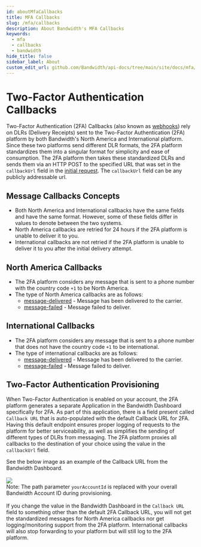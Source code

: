 ```yaml
---
id: aboutMfaCallbacks
title: MFA Callbacks
slug: /mfa/callbacks
description: About Bandwidth's MFA Callbacks
keywords:
  - mfa
  - callbacks
  - bandwidth
hide_title: false
sidebar_label: About
custom_edit_url: github.com/Bandwidth/api-docs/tree/main/site/docs/mfa/callbacks/about.mdx
---
```

# Two-Factor Authentication Callbacks
Two-Factor Authentication (2FA) Callbacks (also known as [webhooks](https://webhooks.pbworks.com/w/page/13385124/FrontPage)) rely on DLRs (Delivery Receipts) sent to the Two-Factor Authentication (2FA) platform by both Bandwidth's North America and International platform. Since these two platforms send different DLR formats, the 2FA platform standardizes them into a singular format for simplicity and ease of consumption. The 2FA platform then takes these standardized DLRs and sends them via an HTTP POST to the specified URL that was set in the `callbackUrl` field in the [initial request](../../messaging/quickStart.mdx#configuring-callback-urls). The `callbackUrl` field can be any publicly addressable url.

## Message Callbacks Concepts
- Both North America and International callbacks have the same fields and have the same format. However, some of these fields differ in values to denote between the two systems.
- North America callbacks are retried for 24 hours if the 2FA platform is unable to deliver it to you.
- International callbacks are not retried if the 2FA platform is unable to deliver it to you after the initial delivery attempt.

## North America Callbacks
- The 2FA platform considers any message that is sent to a phone number with the country code `+1` to be North America.
- The type of North America callbacks are as follows:
  - [message-delivered](./northAmerica/messageDelivered.mdx) - Message has been delivered to the carrier.
  - [message-failed](./northAmerica/messageFailed.mdx) - Message failed to deliver.

## International Callbacks
- The 2FA platform considers any message that is sent to a phone number that does not have the country code `+1` to be international.
- The type of international callbacks are as follows:
  - [message-delivered](./international/messageDelivered.mdx) - Message has been delivered to the carrier.
  - [message-failed](./international/messageFailed.mdx) - Message failed to deliver.

## Two-Factor Authentication Provisioning
When Two-Factor Authentication is enabled on your account, the 2FA platform generates a separate Application in the Bandwidth Dashboard specifically for 2FA. As part of this application, there is a field present called `Callback URL` that is auto-populated with the default Callback URL for 2FA. Having this default endpoint ensures proper logging of requests to the platform for better serviceability, as well as simplifies the sending of different types of DLRs from messaging. The 2FA platform proxies all callbacks to the destination of your choice using the value in the `callbackUrl` field.

See the below image as an example of the Callback URL from the Bandwidth Dashboard.<br/>
<br/>
<img src="../../../static/img/mfa-callbackUrlExample.png"></img>
<br/>
Note: The path parameter `yourAccountId` is replaced with your overall Bandwidth Account ID during provisioning.
<br/>
<br/>
If you change the value in the Bandwidth Dashboard in the `Callback URL` field to something other than the default 2FA Callback URL, you will not get the standardized messages for North America callbacks nor get logging/monitoring support from the 2FA platform. International callbacks will also stop forwarding to your platform but will still log to the 2FA platform.
<br/>